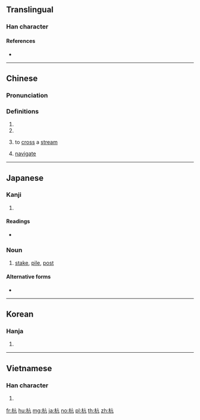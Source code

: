 ==Translingual==

===Han character===
{{Han char|rn=75|rad=木|as=04|sn=8|four=40917|canj=DYHN|ids=⿰木亢}}

====References====
* {{Han ref|kx=0513.060|dkj=14494|dj=0898.130|hdz=21174.030|uh=676D|ud=26477|bh=AA43|bd=43587}}

----

==Chinese==
{{zh-forms}}

===Pronunciation===
{{zh-pron
|m=háng,Háng,kāng
|c=hong4
|mc=y
|oc=y
|ma=
|cat=pn
}}

===Definitions===
{{zh-hanzi}}

# {{zh-abbrev|杭州|Hangzhou}}
# {{surname|lang=zh}}
# {{lb|zh|archaic}} to [[cross]] a [[stream]]
# {{lb|zh|archaic}} [[navigate]]

----

==Japanese==

===Kanji===
{{ja-kanji|grade=|rs=木04}}

# {{defn|lang=ja|sort=木04}}

====Readings====
* {{ja-readings|on=[[こう]] (kō)|kun=[[わたる]] (wataru), [[くい]] (kui)}}

===Noun===
{{ja-noun|くい}}

# [[stake]], [[pile]], [[post]]

====Alternative forms====
* {{l/ja|杙}}

----

==Korean==

===Hanja===
{{ko-hanja|hangeul=항|eumhun=|rv=hang|mr=hang|y=hang}}

# {{defn|lang=ko|sort=木04}}

----

==Vietnamese==

===Han character===
{{vi-hantu|[[cáng]], [[hàng]], [[khiêng]]|rs=木04}}

# {{defn|lang=vi|sort=木04}}

[[fr:杭]]
[[hu:杭]]
[[mg:杭]]
[[ja:杭]]
[[no:杭]]
[[pl:杭]]
[[th:杭]]
[[zh:杭]]